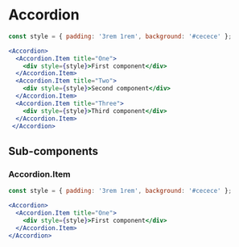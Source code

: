 
# Accordion

<Documenter component={Accordion}>

```jsx preview
const style = { padding: '3rem 1rem', background: '#cecece' };

<Accordion>
  <Accordion.Item title="One">
    <div style={style}>First component</div>
  </Accordion.Item>
  <Accordion.Item title="Two">
    <div style={style}>Second component</div>
  </Accordion.Item>
  <Accordion.Item title="Three">
    <div style={style}>Third component</div>
  </Accordion.Item>
 </Accordion>
```

</Documenter>


## Sub-components

### Accordion.Item

<Documenter component={Accordion.Item} sub>

```jsx preview
const style = { padding: '3rem 1rem', background: '#cecece' };

<Accordion>
  <Accordion.Item title="One">
    <div style={style}>First component</div>
  </Accordion.Item>
</Accordion>
```

</Documenter>
